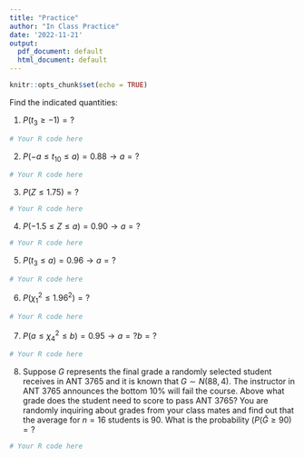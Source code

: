```yaml
---
title: "Practice"
author: "In Class Practice"
date: '2022-11-21'
output:
  pdf_document: default
  html_document: default
---
```


```r
knitr::opts_chunk$set(echo = TRUE)
```

Find the indicated quantities:

1. $P(t_3 \geq -1) =?$
```r
# Your R code here
```

2. $P(-a \leq t_{10} \leq a) = 0.88 \rightarrow a=?$
```r
# Your R code here
```

3. $P(Z \leq 1.75) =?$
```r
# Your R code here
```

4. $P(-1.5 \leq Z \leq a) = 0.90 \rightarrow a=?$
```r
# Your R code here
```

5. $P(t_{3} \leq a) = 0.96 \rightarrow a=?$
```r
# Your R code here
```

6. $P(\chi^2_{1} \leq 1.96^2)=?$
```r
# Your R code here
```

7. $P(a \leq \chi^2_4 \leq b) = 0.95 \rightarrow a=? b=?$
```r
# Your R code here
```

8. Suppose $G$ represents the final grade a randomly selected student receives in ANT 3765 and it is known that $G \sim N(88, 4)$. The instructor in ANT 3765 announces the bottom 10% will fail the course. Above what grade does the student need to score to pass ANT 3765?  You are randomly inquiring about grades from your class mates and find out that the average for $n=16$ students is 90.  What is the probability $(P(\bar{G} \geq 90) =?$
```r
# Your R code here
```



